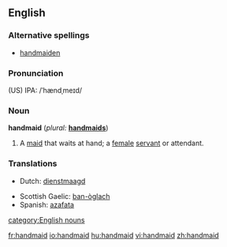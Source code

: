 ==English==

===Alternative spellings===
* [[handmaiden]]

===Pronunciation===
(US) IPA: /ˈhændˌmeɪd/

===Noun===
'''handmaid'''  (''plural:'' '''[[handmaids]]''')
# A [[maid]] that waits at hand; a [[female]] [[servant]] or attendant.

===Translations===
{{top}}
*Dutch: [[dienstmaagd]]
{{mid}}
*Scottish Gaelic: [[ban-òglach]] {{f}}
*Spanish: [[azafata]]
{{bottom}}

[[category:English nouns]]

[[fr:handmaid]]
[[io:handmaid]]
[[hu:handmaid]]
[[vi:handmaid]]
[[zh:handmaid]]